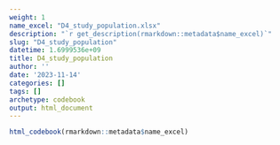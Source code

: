 ```yaml
---
weight: 1
name_excel: "D4_study_population.xlsx"
description: "`r get_description(rmarkdown::metadata$name_excel)`"
slug: "D4_study_population"
datetime: 1.6999536e+09
title: D4_study_population
author: ''
date: '2023-11-14'
categories: []
tags: []
archetype: codebook
output: html_document
---
```


```r
html_codebook(rmarkdown::metadata$name_excel)
```
